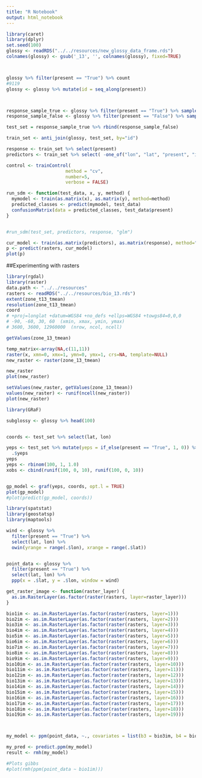 ```yaml
---
title: "R Notebook"
output: html_notebook
---
```



```r
library(caret)
library(dplyr)
set.seed(100)
glossy <- readRDS("../../resources/new_glossy_data_frame.rds")
colnames(glossy) <- gsub('_13', '', colnames(glossy), fixed=TRUE)



glossy %>% filter(present == "True") %>% count
#9119
glossy <- glossy %>% mutate(id = seq_along(present))



response_sample_true <- glossy %>% filter(present == "True") %>% sample_frac(0.05)
response_sample_false <- glossy %>% filter(present == "False") %>% sample_frac(0.01)

test_set = response_sample_true %>% rbind(response_sample_false)

train_set <- anti_join(glossy, test_set, by="id")

response <- train_set %>% select(present)
predictors <- train_set %>% select( -one_of("lon", "lat", "present", "id"))

control <- trainControl(
                      method = "cv",
                      number=5,
                      verbose = FALSE)

run_sdm <- function(test_data, x, y, method) {
  mymodel <- train(as.matrix(x), as.matrix(y), method=method)
  predicted_classes <- predict(mymodel, test_data)
  confusionMatrix(data = predicted_classes, test_data$present)
}


#run_sdm(test_set, predictors, response, "glm")

cur_model <- train(as.matrix(predictors), as.matrix(response), method="glm")
p <- predict(rasters, cur_model)
plot(p)

```


##Experimenting with rasters

```r
library(rgdal)
library(raster)
data.path <- "../../resources"
rasters <- readRDS("../../resources/bio_13.rds")
extent(zone_t13_tmean)
resolution(zone_t13_tmean)
coord
# +proj=longlat +datum=WGS84 +no_defs +ellps=WGS84 +towgs84=0,0,0 
# -90, -60, 30, 60  (xmin, xmax, ymin, ymax)
# 3600, 3600, 12960000  (nrow, ncol, ncell)

getValues(zone_13_tmean)

temp_matrix<-array(NA,c(11,11))
raster(x, xmn=0, xmx=1, ymn=0, ymx=1, crs=NA, template=NULL)
new_raster <- raster(zone_13_tmean)

new_raster
plot(new_raster)

setValues(new_raster, getValues(zone_13_tmean))
values(new_raster) <- runif(ncell(new_raster))
plot(new_raster)
```

```r
library(GRaF)

subglossy <- glossy %>% head(100)


coords <- test_set %>% select(lat, lon)

yeps <- test_set %>% mutate(yeps = if_else(present == "True", 1, 0)) %>%
  .$yeps
yeps
yeps <- rbinom(100, 1, 1.0)
xobs <- cbind(runif(100, 0, 10), runif(100, 0, 10))


gp_model <- graf(yeps, coords, opt.l = TRUE)
plot(gp_model)
#plot(predict(gp_model, coords))

```



```r
library(spatstat)
library(geostatsp)
library(maptools)

wind <- glossy %>% 
  filter(present == "True") %>%
  select(lat, lon) %>% 
  owin(yrange = range(.$lon), xrange = range(.$lat))


point_data <- glossy %>%
  filter(present == "True") %>%
  select(lat, lon) %>% 
  ppp(x = .$lat, y = .$lon, window = wind)

get_raster_image <- function(raster_layer) {
  as.im.RasterLayer(as.factor(raster(rasters, layer=raster_layer)))
}

bio1im <- as.im.RasterLayer(as.factor(raster(rasters, layer=1)))
bio2im <- as.im.RasterLayer(as.factor(raster(rasters, layer=2)))
bio3im <- as.im.RasterLayer(as.factor(raster(rasters, layer=3)))
bio4im <- as.im.RasterLayer(as.factor(raster(rasters, layer=4)))
bio5im <- as.im.RasterLayer(as.factor(raster(rasters, layer=5)))
bio6im <- as.im.RasterLayer(as.factor(raster(rasters, layer=6)))
bio7im <- as.im.RasterLayer(as.factor(raster(rasters, layer=7)))
bio8im <- as.im.RasterLayer(as.factor(raster(rasters, layer=8)))
bio9im <- as.im.RasterLayer(as.factor(raster(rasters, layer=9)))
bio10im <- as.im.RasterLayer(as.factor(raster(rasters, layer=10)))
bio11im <- as.im.RasterLayer(as.factor(raster(rasters, layer=11)))
bio12im <- as.im.RasterLayer(as.factor(raster(rasters, layer=12)))
bio13im <- as.im.RasterLayer(as.factor(raster(rasters, layer=13)))
bio14im <- as.im.RasterLayer(as.factor(raster(rasters, layer=14)))
bio15im <- as.im.RasterLayer(as.factor(raster(rasters, layer=15)))
bio16im <- as.im.RasterLayer(as.factor(raster(rasters, layer=16)))
bio17im <- as.im.RasterLayer(as.factor(raster(rasters, layer=17)))
bio18im <- as.im.RasterLayer(as.factor(raster(rasters, layer=18)))
bio19im <- as.im.RasterLayer(as.factor(raster(rasters, layer=19)))



my_model <- ppm(point_data, ~., covariates = list(b3 = bio3im, b4 = bio4im, b5 = bio5im))

my_pred <- predict.ppm(my_model)
result <- rmh(my_model)

#Plots gibbs
#plot(rmh(ppm(point_data ~ bio1im)))
```

